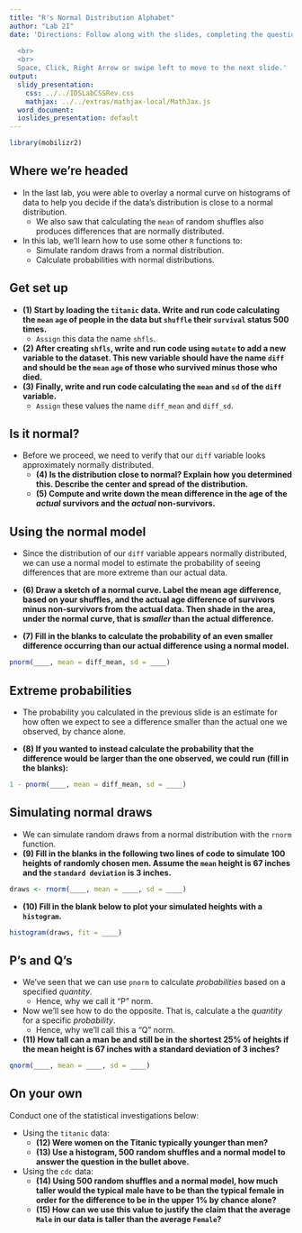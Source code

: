 ```yaml
---
title: "R's Normal Distribution Alphabet"
author: "Lab 2I"
date: 'Directions: Follow along with the slides, completing the questions in <font color=#25679E><b>blue</b></font> on your computer, and answering the questions in **red** in your journal.  
  
  <br>
  <br>
  Space, Click, Right Arrow or swipe left to move to the next slide.'
output:
  slidy_presentation:
    css: ../../IDSLabCSSRev.css
    mathjax: ../../extras/mathjax-local/MathJax.js
  word_document:
  ioslides_presentation: default
---
```


```r
library(mobilizr2)
```

## Where we're headed

- In the last lab, you were able to overlay a normal curve on histograms of data to help you decide if the data's distribution is close to a normal distribution.
    - We also saw that calculating the `mean` of random shuffles also produces differences that are normally distributed.
- In this lab, we'll learn how to use some other `R` functions to:
    - Simulate random draws from a normal distribution.
    - Calculate probabilities with normal distributions.


## Get set up

- **(1) Start by loading the `titanic` data. Write and run code calculating the `mean` `age` of people in the data but `shuffle` their `survival` status 500 times.**
    - <span class="blue">`Assign` this data the name `shfls`.</span>
- **(2) After creating `shfls`, write and run code using `mutate` to add a new variable to the dataset. This new variable should have the name `diff` and should be the `mean` `age` of those who survived minus those who died.**
- **(3) Finally, write and run code calculating the `mean` and `sd` of the `diff` variable.**
    - <span class="blue">`Assign` these values the name `diff_mean` and `diff_sd`.</span>


## Is it normal?

- Before we proceed, we need to verify that our `diff` variable looks approximately normally distributed.
    - **(4) Is the distribution close to normal? Explain how you determined this. Describe the center and spread of the distribution.**
    - **(5) Compute and write down the mean difference in the age of the _actual_ survivors and the _actual_ non-survivors.**


## Using the normal model

- Since the distribution of our `diff` variable appears normally distributed, we can use a normal model to estimate the probability of seeing differences that are more extreme than our actual data.

- **(6) Draw a sketch of a normal curve. Label the mean age difference, based on your shuffles, and the actual age difference of survivors minus non-survivors from the actual data. Then shade in the area, under the normal curve, that is _smaller_ than the actual difference.**
    
- **(7) Fill in the blanks to calculate the probability of an even smaller difference occurring than our actual difference using a normal model.**
```r
pnorm(____, mean = diff_mean, sd = ____)
```


## Extreme probabilities

- The probability you calculated in the previous slide is an estimate for how often we expect to see a difference smaller than the actual one we observed, by chance alone.

- **(8) If you wanted to instead calculate the probability that the difference would be larger than the one observed, we could run (fill in the blanks):**
```r
1 - pnorm(____, mean = diff_mean, sd = ____)
```


## Simulating normal draws

- We can simulate random draws from a normal distribution with the `rnorm` function.
- **(9) Fill in the blanks in the following two lines of code to simulate 100 heights of randomly chosen men. Assume the `mean` height is 67 inches and the `standard deviation` is 3 inches.**

```r
draws <- rnorm(____, mean = ____, sd = ____)
```

- **(10) Fill in the blank below to plot your simulated heights with a `histogram`.**

```r
histogram(draws, fit = ____)
```


## P's and Q's

- We've seen that we can use `pnorm` to calculate _probabilities_ based on a specified _quantity_.
    - Hence, why we call it "P" norm.
- Now we'll see how to do the opposite. That is, calculate a the _quantity_ for a specific _probability_.
    - Hence, why we'll call this a "Q" norm.
- **(11) How tall can a man be and still be in the shortest 25% of heights if the mean height is 67 inches with a standard deviation of 3 inches?**

```r
qnorm(____, mean = ____, sd = ____)
```

## On your own

Conduct one of the statistical investigations below:

- Using the `titanic` data:
    - **(12) Were women on the Titanic typically younger than men?**
    - **(13) Use a histogram, 500 random shuffles and a normal model to answer the question in the bullet above.**
    
    
- Using the `cdc` data:
    - **(14) Using 500 random shuffles and a normal model, how much taller would the typical male have to be than the typical female in order for the difference to be in the upper 1% by chance alone?**
    - **(15) How can we use this value to justify the claim that the average `Male` in our data is taller than the average `Female`?**
    
    
    
